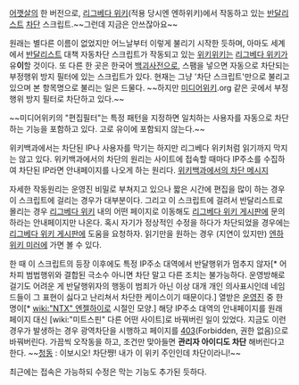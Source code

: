 [[어깻살]]의 한 버전으로, [[리그베다 위키]](적용 당시엔 엔하위키)에서 작동하고 있는 [[반달리스트]] [[차단]] 스크립트.~~그런데 지금은 안쓰잖아요~~

원래는 별다른 이름이 없었지만 어느날부터 이렇게 불리기 시작한 듯하며, 아마도 세계에서 [[반달리스트]] 대책 자동차단 스크립트가 작동되고 있는 [[위키위키]]는 [[리그베다 위키]]가 유'''이'''할 것이다. 또 다른 한 곳은 한국어 [[백괴사전]]으로, 스팸을 넣으면 자동으로 차단되는 부정행위 방지 필터에 있는 스크립트가 있다. 현재는 그냥 '차단 스크립트'만으로 불리고 있으며 본 항목명으로 불리는 일은 드물다. ~~하지만 [[미디어위키]].org 같은 곳에서 부정 행위 방지 필터로 차단하고 있다.~~ 

~~미디어위키의 "편집필터"는 특정 패턴을 지정하면 일치하는 사용자를 자동으로 차단하는 기능을 포함하고 있다. 고로 유이에 포함되지 않는다.~~

위키백과에서는 차단된 IP나 사용자를 막기는 하지만 리그베다 위키처럼 읽기까지 막지는 않고 있다. 위키백과에서의 차단의 원리는 사이트에 접속할 때마다 IP주소를 수집하여 차단된 IP라면 안내페이지를 나오게 하는 원리다. [http://ko.wikipedia.org/wiki/%EB%AF%B8%EB%94%94%EC%96%B4%EC%9C%84%ED%82%A4:Blockedtext 위키백과에서의 차단 메시지]

자세한 작동원리는 운영진 비밀로 부쳐지고 있으나 짧은 시간에 편집을 많이 하는 경우 이 스크립트에 걸리는 경우가 대부분이다. 그리고 이 스크립트에 걸려서 반달리스트로 몰리는 경우 [[리그베다 위키]] 내의 어떤 페이지로 이동해도 [[리그베다 위키 게시판]]에 문의하라는 안내페이지만 나온다. 혹시 자기가 정상적인 수정을 하다가 차단되었을 경우에는 [[리그베다 위키 게시판]]에 도움을 요청하자. 읽기만을 원하는 경우 (지연이 있지만) [[엔하위키 미러]]에 가면 볼 수 있다.

한 때 이 스크립트의 등장 이후에도 특정 IP주소 대역에서 반달행위가 멈추지 않자[* 어차피 범법행위와 결합된 극소수 아니면 차단 말고 다른 조치는 불가능하다. 운영방해로 걸기도 어려운 게 반달행위자의 행동이 범죄가 아닌 이상 대개 개인 의사표시인데 네임드들이 그 표현이 싫다고 난리쳐서 차단한 케이스이기 때문이다.] 열받은 [[운영진]] 중 한 명이[* [[wiki:"NTX" 엔젤하이로]] 시절인 모양.] 해당 IP주소 대역의 안내페이지를 원래 페이지 대신 [wiki:"미트스핀" 다른 어떤 사이트]로 바꿔버린 일이 있었다. 지금도 이런 경우가 발생하는 경우 광역차단을 시행하고 페이지를 [[403]](Forbidden, 권한 없음)으로 바꿔버린다. 가끔씩 오작동을 하고, 조건만 맞아들면 '''관리자 아이디도 차단''' 해버린다고 한다. ~~[[청동]] : 이보시오! 차단쨩! 내가 이 위키 주인인데 차단이라니!~~

최근에는 접속은 가능하되 수정은 막는 기능도 추가된 듯하다. 
